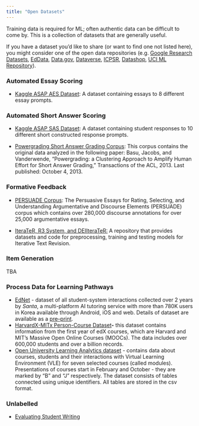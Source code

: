 ```yaml
---
title: "Open Datasets"
---
```


Training data is required for ML; often authentic data can be difficult to come by. This is a collection of datasets that are generally useful.

If you have a dataset you'd like to share (or want to find one not listed here), you might consider one of the open data repositories (e.g. [Google Research Datasets](https://research.google/resources/datasets/), [EdData](https://www.ed-data.org/), [Data.gov](https://data.gov/), [Dataverse](https://dataverse.harvard.edu/), [ICPSR](https://www.icpsr.umich.edu/web/pages/), [Datashop](https://pslcdatashop.web.cmu.edu/), [UCI ML Repository](https://archive.ics.uci.edu/ml/index.php)).

### **Automated Essay Scoring**

-   [Kaggle ASAP AES Dataset](https://www.kaggle.com/c/asap-aes): A dataset containing essays to 8 different essay prompts.

### **Automated Short Answer Scoring**

-   [Kaggle ASAP SAS Dataset](https://www.kaggle.com/c/asap-sas/): A dataset containing student responses to 10 different short constructed response prompts.

-   [Powergrading Short Answer Grading Corpus](https://www.microsoft.com/en-us/download/details.aspx?id=52397): This corpus contains the original data analyzed in the following paper: Basu, Jacobs, and Vanderwende, "Powergrading: a Clustering Approach to Amplify Human Effort for Short Answer Grading," Transactions of the ACL, 2013. Last published: October 4, 2013.

### **Formative Feedback**

-   [PERSUADE Corpus](https://github.com/scrosseye/PERSUADE_corpus): The Persuasive Essays for Rating, Selecting, and Understanding Argumentative and Discourse Elements (PERSUADE) corpus which contains over 280,000 discourse annotations for over 25,000 argumentative essays.

-   [IteraTeR, R3 System, and DEIIteraTeR:](https://github.com/vipulraheja/iterater) A repository that provides datasets and code for preprocessing, training and testing models for Iterative Text Revision.

### **Item Generation**

TBA

### Process Data for Learning Pathways

-   [EdNet](https://github.com/riiid/ednet) - dataset of all student-system interactions collected over 2 years by *Santa*, a multi-platform AI tutoring service with more than 780K users in Korea available through Android, iOS and web. Details of dataset are available as a [pre--print](https://arxiv.org/abs/1912.03072).
-   [HarvardX-MITx Person-Course Dataset](https://doi.org/10.7910/DVN/26147)**-** this dataset contains information from the first year of edX courses, which are Harvard and MIT's Massive Open Online Courses (MOOCs). The data includes over 600,000 students and over a billion records.
-   [Open University Learning Analytics dataset](https://analyse.kmi.open.ac.uk/open_dataset) - contains data about courses, students and their interactions with Virtual Learning Environment (VLE) for seven selected courses (called modules). Presentations of courses start in February and October - they are marked by "B" and "J" respectively. The dataset consists of tables connected using unique identifiers. All tables are stored in the csv format.

### Unlabelled

-   [Evaluating Student Writing](https://huggingface.co/datasets/NahedAbdelgaber/evaluating-student-writing)
